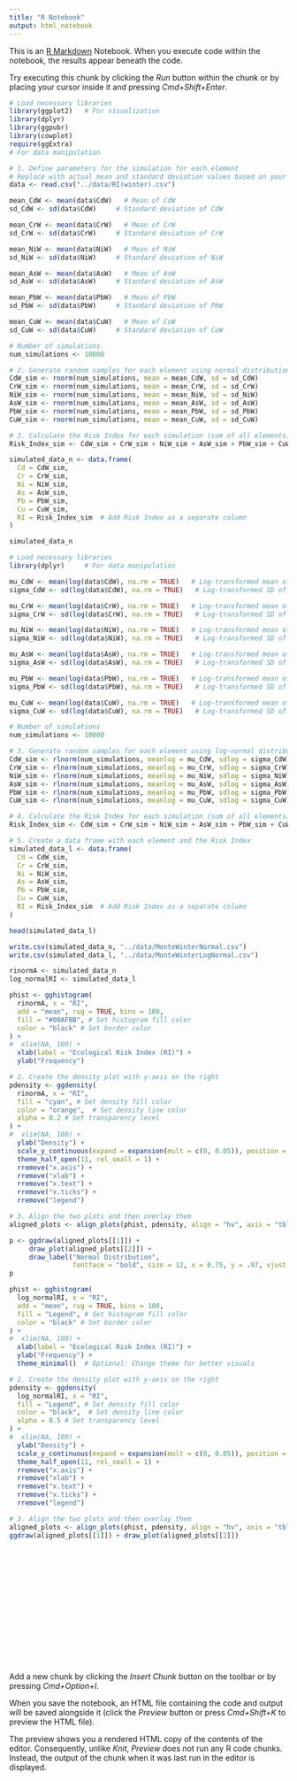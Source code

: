 ```yaml
---
title: "R Notebook"
output: html_notebook
---
```


This is an [R Markdown](http://rmarkdown.rstudio.com) Notebook. When you execute code within the notebook, the results appear beneath the code. 

Try executing this chunk by clicking the *Run* button within the chunk or by placing your cursor inside it and pressing *Cmd+Shift+Enter*. 

```r
# Load necessary libraries
library(ggplot2)   # For visualization
library(dplyr)
library(ggpubr)
library(cowplot)
require(ggExtra)
# For data manipulation

# 1. Define parameters for the simulation for each element
# Replace with actual mean and standard deviation values based on your data
data <- read.csv("../data/RI(winter).csv")

mean_CdW <- mean(data$CdW)   # Mean of CdW
sd_CdW <- sd(data$CdW)     # Standard deviation of CdW

mean_CrW <- mean(data$CrW)   # Mean of CrW
sd_CrW <- sd(data$CrW)     # Standard deviation of CrW

mean_NiW <- mean(data$NiW)   # Mean of NiW
sd_NiW <- sd(data$NiW)     # Standard deviation of NiW

mean_AsW <- mean(data$AsW)   # Mean of AsW
sd_AsW <- sd(data$AsW)     # Standard deviation of AsW

mean_PbW <- mean(data$PbW)   # Mean of PbW
sd_PbW <- sd(data$PbW)     # Standard deviation of PbW

mean_CuW <- mean(data$CuW)   # Mean of CuW
sd_CuW <- sd(data$CuW)     # Standard deviation of CuW

# Number of simulations
num_simulations <- 10000

# 2. Generate random samples for each element using normal distribution
CdW_sim <- rnorm(num_simulations, mean = mean_CdW, sd = sd_CdW)
CrW_sim <- rnorm(num_simulations, mean = mean_CrW, sd = sd_CrW)
NiW_sim <- rnorm(num_simulations, mean = mean_NiW, sd = sd_NiW)
AsW_sim <- rnorm(num_simulations, mean = mean_AsW, sd = sd_AsW)
PbW_sim <- rnorm(num_simulations, mean = mean_PbW, sd = sd_PbW)
CuW_sim <- rnorm(num_simulations, mean = mean_CuW, sd = sd_CuW)

# 3. Calculate the Risk Index for each simulation (sum of all elements)
Risk_Index_sim <- CdW_sim + CrW_sim + NiW_sim + AsW_sim + PbW_sim + CuW_sim

simulated_data_n <- data.frame(
  Cd = CdW_sim,
  Cr = CrW_sim,
  Ni = NiW_sim,
  As = AsW_sim,
  Pb = PbW_sim,
  Cu = CuW_sim,
  RI = Risk_Index_sim  # Add Risk Index as a separate column
)

simulated_data_n
```


```r
# Load necessary libraries
library(dplyr)     # For data manipulation

mu_CdW <- mean(log(data$CdW), na.rm = TRUE)   # Log-transformed mean of CdW
sigma_CdW <- sd(log(data$CdW), na.rm = TRUE)   # Log-transformed SD of CdW

mu_CrW <- mean(log(data$CrW), na.rm = TRUE)   # Log-transformed mean of CrW
sigma_CrW <- sd(log(data$CrW), na.rm = TRUE)   # Log-transformed SD of CrW

mu_NiW <- mean(log(data$NiW), na.rm = TRUE)   # Log-transformed mean of NiW
sigma_NiW <- sd(log(data$NiW), na.rm = TRUE)   # Log-transformed SD of NiW

mu_AsW <- mean(log(data$AsW), na.rm = TRUE)   # Log-transformed mean of AsW
sigma_AsW <- sd(log(data$AsW), na.rm = TRUE)   # Log-transformed SD of AsW

mu_PbW <- mean(log(data$PbW), na.rm = TRUE)   # Log-transformed mean of PbW
sigma_PbW <- sd(log(data$PbW), na.rm = TRUE)   # Log-transformed SD of PbW

mu_CuW <- mean(log(data$CuW), na.rm = TRUE)   # Log-transformed mean of CuW
sigma_CuW <- sd(log(data$CuW), na.rm = TRUE)   # Log-transformed SD of CuW

# Number of simulations
num_simulations <- 10000

# 3. Generate random samples for each element using log-normal distribution
CdW_sim <- rlnorm(num_simulations, meanlog = mu_CdW, sdlog = sigma_CdW)
CrW_sim <- rlnorm(num_simulations, meanlog = mu_CrW, sdlog = sigma_CrW)
NiW_sim <- rlnorm(num_simulations, meanlog = mu_NiW, sdlog = sigma_NiW)
AsW_sim <- rlnorm(num_simulations, meanlog = mu_AsW, sdlog = sigma_AsW)
PbW_sim <- rlnorm(num_simulations, meanlog = mu_PbW, sdlog = sigma_PbW)
CuW_sim <- rlnorm(num_simulations, meanlog = mu_CuW, sdlog = sigma_CuW)

# 4. Calculate the Risk Index for each simulation (sum of all elements)
Risk_Index_sim <- CdW_sim + CrW_sim + NiW_sim + AsW_sim + PbW_sim + CuW_sim

# 5. Create a data frame with each element and the Risk Index
simulated_data_l <- data.frame(
  Cd = CdW_sim,
  Cr = CrW_sim,
  Ni = NiW_sim,
  As = AsW_sim,
  Pb = PbW_sim,
  Cu = CuW_sim,
  RI = Risk_Index_sim  # Add Risk Index as a separate column
)

head(simulated_data_l)
```


```r
write.csv(simulated_data_n, "../data/MonteWinterNormal.csv")
write.csv(simulated_data_l, "../data/MonteWinterLogNormal.csv")
```


```r
rinormA <- simulated_data_n
log_normalRI <- simulated_data_l
```


```r
phist <- gghistogram(
  rinormA, x = "RI", 
  add = "mean", rug = TRUE, bins = 100,
  fill = "#00AFBB", # Set histogram fill color
  color = "black" # Set border color
) +
#  xlim(NA, 100) +
  xlab(label = "Ecological Risk Index (RI)") +
  ylab("Frequency") 

# 2. Create the density plot with y-axis on the right
pdensity <- ggdensity(
  rinormA, x = "RI",
  fill = "cyan", # Set density fill color
  color = "orange",  # Set density line color
  alpha = 0.2 # Set transparency level
) +
#  xlim(NA, 100) +
  ylab("Density") +
  scale_y_continuous(expand = expansion(mult = c(0, 0.05)), position = "right") +
  theme_half_open(11, rel_small = 1) +
  rremove("x.axis") +
  rremove("xlab") +
  rremove("x.text") +
  rremove("x.ticks") +
  rremove("legend")

# 3. Align the two plots and then overlay them
aligned_plots <- align_plots(phist, pdensity, align = "hv", axis = "tblr")

p <- ggdraw(aligned_plots[[1]]) + 
     draw_plot(aligned_plots[[2]]) + 
     draw_label("Normal Distribution", 
                fontface = "bold", size = 12, x = 0.75, y = .97, vjust = 1)
p

```


```r
phist <- gghistogram(
  log_normalRI, x = "RI", 
  add = "mean", rug = TRUE, bins = 100,
  fill = "Legend", # Set histogram fill color
  color = "black" # Set border color
) +
#  xlim(NA, 100) +
  xlab(label = "Ecological Risk Index (RI)") +
  ylab("Frequency") +
  theme_minimal()  # Optional: Change theme for better visuals

# 2. Create the density plot with y-axis on the right
pdensity <- ggdensity(
  log_normalRI, x = "RI",
  fill = "Legend", # Set density fill color
  color = "black",  # Set density line color
  alpha = 0.5 # Set transparency level
) +
#  xlim(NA, 100) +
  ylab("Density") +
  scale_y_continuous(expand = expansion(mult = c(0, 0.05)), position = "right") +
  theme_half_open(11, rel_small = 1) +
  rremove("x.axis") +
  rremove("xlab") +
  rremove("x.text") +
  rremove("x.ticks") +
  rremove("legend")

# 3. Align the two plots and then overlay them
aligned_plots <- align_plots(phist, pdensity, align = "hv", axis = "tblr")
ggdraw(aligned_plots[[1]]) + draw_plot(aligned_plots[[2]])
```


```r
```


```r
```


```r
```


```r
```


```r
```


```r
```


```r
```


```r
```


```r
```


```r
```


```r
```


```r
```


```r
```


```r
```


```r
```


```r
```

Add a new chunk by clicking the *Insert Chunk* button on the toolbar or by pressing *Cmd+Option+I*.

When you save the notebook, an HTML file containing the code and output will be saved alongside it (click the *Preview* button or press *Cmd+Shift+K* to preview the HTML file). 

The preview shows you a rendered HTML copy of the contents of the editor. Consequently, unlike *Knit*, *Preview* does not run any R code chunks. Instead, the output of the chunk when it was last run in the editor is displayed.

